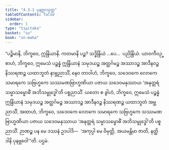 ```yaml
---
title: "4.3.1 ပုနဗ္ဘဝသုတ္တ"
tableOfContents: false
sidebar:
  order: 1
type: "tipitaka"
basket: "su"
book: "sn-maha"
---
```



<DynamicBreadcrumb />

<Division number="491" book="sn-maha">

<Paragraph number="1061" book="sn-maha">
“ပဉ္စိမာနိ, ဘိက္ခဝေ, ဣန္ဒြိယာနိ. ကတမာနိ ပဉ္စ? သဒ္ဓိန္ဒြိယံ …ပေ…  ပညိန္ဒြိယံ. ယာဝကီဝဉ္စာဟံ, ဘိက္ခဝေ, ဣမေသံ ပဉ္စန္နံ ဣန္ဒြိယာနံ သမုဒယဉ္စ အတ္ထင်္ဂမဉ္စ အဿာဒဉ္စ အာဒီနဝဉ္စ နိဿရဏဉ္စ ယထာဘူတံ နာဗ္ဘညာသိံ, နေဝ တာဝါဟံ, ဘိက္ခဝေ, သဒေဝကေ လောကေ သမာရကေ သဗြဟ္မကေ သဿမဏဗြာဟ္မဏိယာ ပဇာယ သဒေဝမနုဿာယ ‘အနုတ္တရံ သမ္မာသမ္ဗောဓိံ အဘိသမ္ဗုဒ္ဓေါ’တိ ပစ္စညာသိံ. ယတော စ ခွါဟံ, ဘိက္ခဝေ, ဣမေသံ ပဉ္စန္နံ ဣန္ဒြိယာနံ သမုဒယဉ္စ အတ္ထင်္ဂမဉ္စ အဿာဒဉ္စ အာဒီနဝဉ္စ နိဿရဏဉ္စ ယထာဘူတံ အဗ္ဘညာသိံ, အထာဟံ, ဘိက္ခဝေ, သဒေဝကေ လောကေ သမာရကေ သဗြဟ္မကေ သဿမဏဗြာဟ္မဏိယာ ပဇာယ သဒေဝမနုဿာယ ‘အနုတ္တရံ သမ္မာသမ္ဗောဓိံ အဘိသမ္ဗုဒ္ဓေါ’တိ ပစ္စညာသိံ. ဉာဏဉ္စ ပန မေ ဒဿနံ ဥဒပါဒိ—  ‘အကုပ္ပါ မေ ဝိမုတ္တိ, အယမန္တိမာ ဇာတိ, နတ္ထိ ဒါနိ ပုနဗ္ဘဝေါ’”တိ.

</Paragraph>
</Division>

<Paragraph number="1062" type="center" book="sn-maha">
ပဌမံ.
</Paragraph>